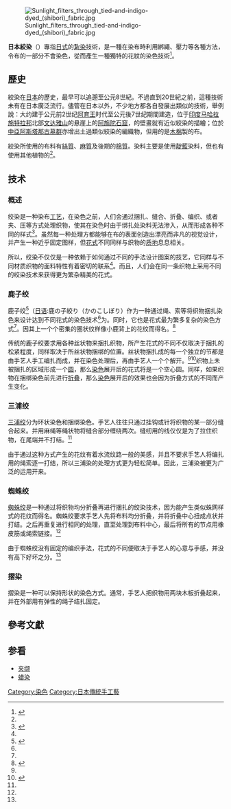 [[File:Sunlight_filters_through_tied-and-indigo-dyed_(shibori)_fabric.jpg|thumb]]

'''日本絞染'''（{{lang-ja|'''絞り染め'''}}）專指[[日本文化|日式]]的[[紮染|紮染]]技術，是一種在染布時利用綁繩、壓力等各種方法，令布的一部分不會染色，從而產生一種獨特的花紋的染色技術<ref name =ONE>{{cite book |first1=Yoshiko Iwamoto |last1=Wada |first2=Mary Kellogg |last2=Rice |first3=Jane |last3=Barton |title=Shibori: the inventive art of Japanese shaped resist dyeing |url=https://archive.org/details/shiboriinventive00wada |location=[[東京|Tokyo]], [[日本|Japan]] |publisher=Kodansha International |year=1983 |language=en }}</ref>。

==歷史==
絞染在[[日本|日本]]的歷史，最早可以追遡至公元8世紀。不過直到20世紀之前，這種技術未有在日本廣泛流行。儘管在日本以外，不少地方都各自發展出類似的技術，舉例說：大约建于公元前2世纪[[阿育王|阿育王]]时代至公元後7世纪期間建造，位于[[印度|印度]][[马哈拉施特拉邦|马哈拉施特拉邦]]北部[[文达雅山|文达雅山]]的悬崖上的[[阿旃陀石窟|阿旃陀石窟]]，的壁畫就有近似絞染的描繪；位於[[中亞|中亞]][[阿斯塔那古墓群|阿斯塔那古墓群]]亦增出土過類似絞染的編織物，但用的是[[木棉|木棉]]製的布。

絞染所使用的布料有[[絲質|絲質]]、[[麻質|麻質]]及後期的[[棉質|棉質]]。染料主要是使用[[靛藍|靛藍]]染料，但也有使用其他植物的<ref name =ONE/>。

==技术==
===概述===
绞染是一种染布[[工艺|工艺]]，在染色之前，人们会通过捆扎、缝合、折叠、编织、或者夹、压等方式处理织物，使其在染色时由于绑扎处染料无法渗入，从而形成各种不同的样式<ref name=soyim>{{cite web|url=http://www.soyim.com/show-10-1321-1.html|title=日本最著名的百年染色技术——shibori|deadurl=yes|archiveurl=https://web.archive.org/web/20160923020009/http://www.soyim.com/show-10-1321-1.html|archivedate=2016-09-23}}</ref>。虽然每一种处理方都能够在布的表面创造出漂亮而非凡的视觉设计，并产生一种近乎固定图样，但[[花式|花式]]不同同样与织物的[[质地|质地]]息息相关。

所以，绞染不仅仅是一种依赖于如何通过不同的手法设计图案的技艺，它同样与不同材质织物的面料特性有着密切的联系<ref name=soyim />。而且，人们会在同一条织物上采用不同的绞染技术来获得更为繁杂精美的花式。

===鹿子绞===
鹿子绞<ref name=shiborijp>{{cite web|url=http://shiborijp.wixsite.com/kyotoshiborimuseum|title=京鹿子绞染|access-date=2016-09-22|archive-url=https://web.archive.org/web/20160923015901/http://shiborijp.wixsite.com/kyotoshiborimuseum|archive-date=2016-09-23|dead-url=yes}}</ref>（[[日语|日语]]:鹿の子絞り（かのこしぼり）作为一种通过绳、索等将织物捆扎染色来设计达到不同花式的染色技术<ref name=shiborijp/>为。同时，它也是花式最为繁多复杂的染色方式<ref name=shiborijp/>。因其上一个个密集的圈状纹样像小鹿背上的花纹而得名。<ref name=z3z4>{{cite web|url=http://m.z3z4.com/a/4ldwmtz|title=有种靛蓝叫shibori绞染|deadurl=yes|archiveurl=https://web.archive.org/web/20160927055430/http://m.z3z4.com/a/4ldwmtz|archivedate=2016-09-27}}</ref>

传统的鹿子绞要求用各种丝状物来捆扎织物，所产生花式的不同不仅取决于捆扎的松紧程度，同样取决于所丝状物捆绑的位置。丝状物捆扎成的每一个独立的节都是由手艺人手工编扎而成，并在染色处理后，再由手艺人一个个解开。<ref name=shiborijp/><ref name=kirikomade>{{cite web|url=http://kirikomade.com/blogs/our-fabrics/15315047-shibori|title=绞:shibori|access-date=2016-09-22|archive-date=2020-12-03|archive-url=https://web.archive.org/web/20201203133455/https://kirikomade.com/blogs/our-fabrics/15315047-shibori|dead-url=no}}</ref>织物上未被捆扎的区域形成一个[[圆|圆]]，那么[[染色|染色]]展开后的花式将是一个空心圆。同样，如果织物在捆绑染色前先进行[[折叠|折叠]]，那么[[染色|染色]]展开后的效果也会因为折叠方式的不同而产生变化。

===三浦绞===
[[三浦绞|三浦绞]]分为环状染色和捆绑染色。手艺人往往只通过挂钩或针将织物的某一部分缝合起来。并用麻绳等绳状物将缝合部分缠绕两次。缝纫用的线仅仅是为了拉住织物，在尾端并不打结。<ref name=z3z4/>

由于通过这种方式产生的花纹有着水流纹路一般的美感，并且不要求手艺人将编扎用的绳索逐一打结，所以三浦染的处理方式更为轻松简单。因此，三浦染被更为广泛的运用开来。

===蜘蛛绞===
[[蜘蛛绞|蜘蛛绞]]是一种通过将织物均分折叠再进行捆扎的绞染技术，因为能产生类似蛛网样式的花纹而得名。蜘蛛绞要求手艺人先将布料均分折叠，并将折叠中心扭成点状并打结。之后再重复进行相同的处理，直至处理到布料中心，最后将所有的节点用橡皮筋或绳索链接。<ref name=z3z4/>

由于蜘蛛绞没有固定的编织手法，花式的不同便取决于手艺人的心意与手感，并没有高下好坏之分。<ref name=kirikomade/>

===摺染===
摺染是一种可以保持形状的染色方式。通常，手艺人把织物用两块木板折叠起来，并在外部用有弹性的绳子结扎固定。

==參考文獻==
{{reflist}}

==参看==
*[[夹缬|夹缬]]
*[[蜡染|蜡染]]

[[Category:染色|Category:染色]]
[[Category:日本傳統手工藝|Category:日本傳統手工藝]]